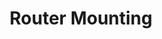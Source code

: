 ---
id: "express_tf_med_001"
questionType: "TRUE_FALSE"
title: "Router Mounting"
statement: "app.use('/api', router) mounts the router at the /api path."
difficulty: "MEDIUM"
category: "Express"
correctAnswer: true
explanation: "This mounts the router so all routes inside it are prefixed with /api."
---